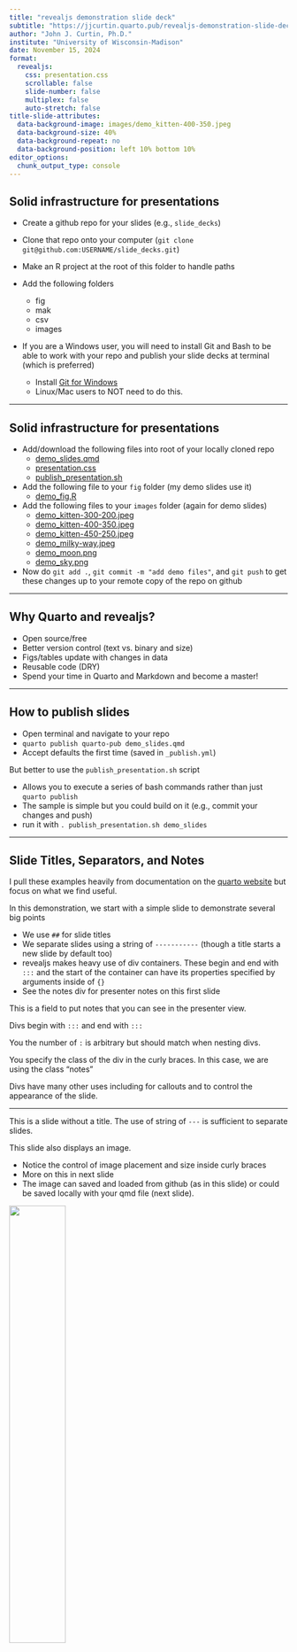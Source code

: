 ```yaml
---
title: "revealjs demonstration slide deck"
subtitle: "https://jjcurtin.quarto.pub/revealjs-demonstration-slide-deck/"
author: "John J. Curtin, Ph.D."
institute: "University of Wisconsin-Madison"
date: November 15, 2024
format: 
  revealjs:
    css: presentation.css
    scrollable: false 
    slide-number: false 
    multiplex: false 
    auto-stretch: false
title-slide-attributes:
  data-background-image: images/demo_kitten-400-350.jpeg
  data-background-size: 40%
  data-background-repeat: no
  data-background-position: left 10% bottom 10%
editor_options: 
  chunk_output_type: console
---
```


## Solid infrastructure for presentations

- Create a github repo for your slides (e.g., `slide_decks`)

- Clone that repo onto your computer (`git clone git@github.com:USERNAME/slide_decks.git`)

- Make an R project at the root of this folder to handle paths

- Add the following folders
  - fig
  - mak
  - csv 
  - images

- If you are a Windows user, you will need to install Git and Bash to be able to work with your repo and publish your slide decks at terminal (which is preferred)
  - Install [Git for Windows](https://gitforwindows.org/)
  - Linux/Mac users to NOT need to do this.

-----------------------------------------------------------------------------

## Solid infrastructure for presentations

- Add/download the following files into root of your locally cloned repo 
  - [demo_slides.qmd](demo_slides.qmd)
  - [presentation.css](presentation.css)
  - [publish_presentation.sh](publish_presentation.sh)
 
- Add the following file to your `fig` folder (my demo slides use it)
  - [demo_fig.R](fig/demo_fig.R) 
 
- Add the following files to your `images` folder (again for demo slides)
  - [demo_kitten-300-200.jpeg](images/demo_kitten-300-200.jpeg) 
  - [demo_kitten-400-350.jpeg](images/demo_kitten-400-350.jpeg) 
  - [demo_kitten-450-250.jpeg](images/demo_kitten-450-250.jpeg) 
  - [demo_milky-way.jpeg](images/demo_milky-way.jpeg) 
  - [demo_moon.png](images/demo_moon.png) 
  - [demo_sky.png](images/demo_sky.png) 

- Now do `git add .`, `git commit -m "add demo files"`, and `git push` to get these changes up to  your remote copy of the repo on github 

-----------------------------------------------------------------------------

## Why Quarto and revealjs?

- Open source/free
- Better version control (text vs. binary and size)
- Figs/tables update with changes in data
- Reusable code (DRY)
- Spend your time in Quarto and Markdown and become a master!

-----------------------------------------------------------------------------

## How to publish slides

- Open terminal and navigate to your repo
- `quarto publish quarto-pub demo_slides.qmd`
- Accept defaults the first time (saved in `_publish.yml`)

But better to use the `publish_presentation.sh` script

- Allows you to execute a series of bash commands rather than just `quarto publish`
- The sample is simple but you could build on it (e.g., commit your changes and push)
- run it with `. publish_presentation.sh demo_slides`

-----------------------------------------------------------------------------

## Slide Titles, Separators, and Notes 

I pull these examples heavily from documentation on the [quarto website](https://quarto.org/docs/presentations/revealjs/) but focus on what we find useful.

In this demonstration, we start with a simple slide to demonstrate several big points

- We use `##` for slide titles
- We separate slides using a string of `-----------` (though a title starts a new slide by default too)
- revealjs makes heavy use of div containers.  These begin and end with `:::` and the start of the container can have its properties specified by arguments inside of `{}`
- See the notes div for presenter notes on this first slide
  
::: {.notes}
This is a field to put notes that you can see in the presenter view.  

Divs begin with `:::` and end with `:::`

You the number of `:` is arbitrary but should match when nesting divs.

You specify the class of the div in the curly braces.  In this case, we are using the class "notes"

Divs have many other uses including for callouts and to control the appearance of the slide.
:::

-----------------------------------------------------------------------------

This is a slide without a title.  The use of string of `---` is sufficient to separate slides.

This slide also displays an image.

- Notice the control of image placement and size inside curly braces
- More on this in next slide
- The image can saved and loaded from github (as in this slide) or could be saved locally with your qmd file (next slide).

![](https://github.com/jjcurtin/lab_support/blob/main/templates/revealjs/images/demo_kitten-400-350.jpeg?raw=true){.absolute bottom=0 right=50 width=45%}

::: {.notes}
Here are some more notes.   I will stop using notes for the remaining slides....
:::

-----------------------------------------------------------------------------

## Absolute Position

You can position images or other elements at precise locations

Also notice the use of `.fragment` inside the curly braces of the second two images to have them come in as incremental fragments (more on that in a later slide)

![](images/demo_kitten-400-350.jpeg){.absolute top=170 left=30 width=400 height=400}

![](images/demo_kitten-450-250.jpeg){.absolute .fragment top=160 right=80 width=450}

![](images/demo_kitten-300-200.jpeg){.absolute .fragment .fade-up bottom=110 right=130 width=300}

::: footer
Learn more: [Absolute Position](https://quarto.org/docs/presentations/revealjs/advanced.html#absolute-position)
:::

-----------------------------------------------------------------------------

## Incremental Bullet Points - Option 1

Lists can optionally be displayed incrementally using a `::: { .incremental}` div

::: { .incremental}
-   First item
-   Second item
-   Third item
:::

-----------------------------------------------------------------------------

## Incremental Bullet Points - Option 2 (pauses)

Content can also come in incrementally using pauses.

. . .

Pauses are indicated by `. . .` on their own line.

. . .

This will work with any content, plots, etc;  Not just bullet points, so its a solution if you want to reveal more than just bullet points.

![](images/demo_kitten-300-200.jpeg)

. . .

Note that it automatically makes previous items gray but this doesn't apply to the first item which is before the first pause.  Could fix by starting with a pause (but then need double click to display first content).

. . .

I don't use a lot of pauses or incremental lists. I prefer the next two options.

-----------------------------------------------------------------------------

## Incremental Bullet Points - Option 3 (separate slides)

Lists can also be displayed incrementally by putting them on separate slides.  
As the slides advance, you can manually color the previous points gray.  Put the text in `[]` and the color in `{style="color: gray;"}`.

This is my preferred method for **presentations** where I am using notes heavily because it allows for more room for notes on each bullet point (though it does require coping content across slides).

- First item 

-----------------------------------------------------------------------------

## Incremental Bullet Points - Option 3 (separate slides)

Lists can also be displayed incrementally by putting them on separate slides.  
As the slides advance, you can manually color the previous points gray.  Put the text in `[]` and the color in `{style="color: gray;"}`.

This is my preferred method for **presentations** where I am using notes heavily because it allows for more room for notes on each bullet point (though it does require coping content across slides).

- [First item ]{style="color: gray;"}
- Second item

-----------------------------------------------------------------------------

## Incremental Bullet Points - Option 3 (separate slides)

Lists can also be displayed incrementally by putting them on separate slides.  
As the slides advance, you can manually color the previous points gray.  Put the text in `[]` and the color in `{style="color: gray;"}`.

This is my preferred method for **presentations** where I am using notes heavily because it allows for more room for notes on each bullet point (though it does require coping content across slides).

- [First item ]{style="color: gray;"}
- [Second item]{style="color: gray;"}
- Third item

-----------------------------------------------------------------------------

## Incremental Bullet Points - Option 4 (fragments)

Animated incremental text (or other content like plots, etc) can be handled with fragments.  This is my preferred method for **teaching** because it doesn't require duplicating the content across slides and I don't use notes when I teach.

::: {.fragment .strike}
Strike (displayed at start)
:::

::: {.fragment .highlight-red}
Highlight red (displayed at start)
:::

::: {.fragment .fade-in}
Fade in (hidden at start).  Fraqments can contain any content, not just text.  Here is an image:

![](images/demo_kitten-300-200.jpeg)
:::

::: {.fragment .fade-up}
Slide up while fading in (hidden at start)
:::

::: {.fragment .fade-left}
Slide left while fading in (hidden at start)
:::

::: {.fragment .fade-in-then-semi-out}
Fade in then semi out (hidden at start)
:::

::: footer
Learn more: [Fragments](https://quarto.org/docs/presentations/revealjs/advanced.html#fragments)
:::

-----------------------------------------------------------------------------

## Quotes

This slide demonstrates the use of a quote with `>`

- Notice the use of colored text.  This can be used with any text, not just quotes
- Notice the use of `<\br>` <br> to create line breaks in the text

\
\

> “Could you predict not only [who]{style="color: blue;"} might be at greatest risk for relapse … <br>
 … but precisely [when]{style="color: blue;"} that relapse might occur … <br>
 … and [how best to intervene]{style="color: blue;"} to prevent it?"
 
 \
 \

Here is normal text after the quote.  

Notice the addition of extra blank lines to increase spacing using `\`

-----------------------------------------------------------------------------

## Callouts 

Here is the use of a callout div

- There are a few types
  - note
  - tips
  - important
  - caution
  - warning

- The types vary in the header color and icon
- You can find more detail on the [quarto website](https://quarto.org/docs/blog/posts/2022-02-13-feature-callouts/)

:::{.callout-tip}
## Rules of thumb for auROC 
.70 - .80 is considered fair  
.80 - .90 is considered good  
\>= .90 is considered excellent  
:::

-----------------------------------------------------------------------------

## Callouts 

- You can suppress the icon if you want using `{.callout-tip icon=false}`

:::{.callout-tip icon=false}
## Rules of thumb for auROC 
.70 - .80 is considered fair  
.80 - .90 is considered good  
\>= .90 is considered excellent  
:::

-----------------------------------------------------------------------------

## Footers

You can add footers to specific slides using a footer div `::: {.footer}`

::: {.footer}
Curtin et al., 2024
:::

-----------------------------------------------------------------------------

## Columns 

::: {.columns}
:::: {.column width=60%}
We can break the slides up into columns

- We use nested divs for this
- Top level div (use `::: {.columns}`) to start the container for the columns.  End the columns with `:::`
- Next level div (use `::::`) is the container for each column.  End each column with `::::`
:::::

:::: {.column width=40%}
The columns can be of different widths

- Specify the width for each specific column with the div that starts the column
- e.g., `:::: {.column width=40%}`
- Note that there is no space before or after `=`.  Quarto is a bit finicky!
- Note also that you will sometimes see quotes around the argument (e.g. `"40%"`) but those are NOT needed so I try to be consistent in not using them!
::::
:::

-----------------------------------------------------------------------------

## Columns 

::: {.columns}
:::: {.column width=45%}
If you want more separation between columns, you can add an empty narrow column between the others.  
:::::

:::: {.column width=10%}
::::

:::: {.column width=45%}
This is a good way to add space between columns. 
::::
:::

-----------------------------------------------------------------------------

## Plots created in slide

You can make plots directly in the slides using R code chunks

- You need to load relevant libraries and set themes, etc (once)
- You can set the size of the plot in the chunk options and suppress messages

```r
#| message: false

library(tidyverse)
theme_set(theme_classic()) 

tibble(value = rnorm(100)) |> 
  ggplot(aes(x=value)) + 
    geom_histogram()
```

-----------------------------------------------------------------------------

## Plots created by separate scripts

::: {.columns}
:::: {.column width=50%}
You can also make plots in separate scripts

Source the script (use project path combined with `here::here()`) and then display the plot object

Good for reusable plot code

I use this approach for my presentations. I also do side by side text and plot a lot
::::

:::: {.column width=50%}
```r
source(here::here("fig", "demo_fig.R"))
fig_hist
```
::::
:::

-----------------------------------------------------------------------------

## Plot sizing

You can set the size of the plot in the chunk options using `fig-height` and `fig-width`.  Here is a four inch high plot (with no setting for width) 

```r
#| fig-height: 4

fig_hist
```

-----------------------------------------------------------------------------
  
## Plot sizing

here is a 4 x 4 inch high plot

```r
#| fig-height: 4
#| fig-width: 4

fig_hist
```

-----------------------------------------------------------------------------
  
## Plot sizing

here is a 2 x 2 inch high plot

```r
#| fig-height: 2
#| fig-width: 2

fig_hist
```
-----------------------------------------------------------------------------
 
## Slide backgrounds {background=#43464B}

Set the `background` attribute on a slide to change the background color (all CSS color formats are supported).

For example: `## Slide Backgrounds {background=#43464B}`

::: footer
Learn more: [Slide Backgrounds](https://quarto.org/docs/presentations/revealjs/#color-backgrounds)
:::

-----------------------------------------------------------------------------

## Media Backgrounds {background=#43464B background-image=images/demo_milky-way.jpeg}

You can also use the following as a slide background:

-   An image: `background-image`

-   A video: `background-video`

-   An iframe: `background-iframe`

::: footer
Learn more: [Media Backgrounds](https://quarto.org/docs/presentations/revealjs/#image-backgrounds)
:::

-----------------------------------------------------------------------------

## Box/Oval for attention focus

We can put a box or oval around some part of a slide to focus audience attention

It would typically be put in a fragment to have it appear incrementally (see `.fragment` in the curly braces)

The class that supports this is in our css file (presentation.css).  You can overide any of the parameters in the css definition by specifying them in the curly braces.  Height and width would be the most common to change.

```r
#| fig-height: 4
#| fig-width: 4

fig_hist
```

::: {.circ_outline .absolute bottom=10% left=10% width=200px .fragment}
:::

::: {.rect_outline .absolute bottom=40% left=50% height=200px width=300px .fragment}
:::

-----------------------------------------------------------------------------

## Other Details

- [Chalkboard](https://quarto.org/docs/presentations/revealjs/presenting.html#Chalkboard)
- [Scrollable](https://quarto.org/docs/presentations/revealjs/presenting.html#slide-numbers)
- [Multiplex](https://quarto.org/docs/presentations/revealjs/presenting.html#Multiplex)
- [Slide numbers](https://quarto.org/docs/presentations/revealjs/presenting.html#slide-numbers)
- [Print to pdf](https://quarto.org/docs/presentations/revealjs/presenting.html#slide-numbers)

-----------------------------------------------------------------------------

## Additional Title Slide Details

- See my title slide for ideas
- Lots of additional documentation [available](https://quarto.org/docs/reference/formats/presentations/revealjs.html)

-----------------------------------------------------------------------------

## Slide Transitions

You can also use slide transitions

I am not a fan of these (and you will need to turn off on slides that present content incrementally across slides)

This slide also demonstrates a simple table using markdown syntax

\

| Transition | Description                                                            |
|------------|------------------------------------------------------------------------|
| `none`     | No transition (default, switch instantly)                              |
| `fade`     | Cross fade                                                             |
| `slide`    | Slide horizontally                                                     |
| `convex`   | Slide at a convex angle                                                |
| `concave`  | Slide at a concave angle                                               |
| `zoom`     | Scale the incoming slide so it grows in from the center of the screen. |

::: footer
Learn more: [Slide Transitions](https://quarto.org/docs/presentations/revealjs/advanced.html#slide-transitions)
:::

-----------------------------------------------------------------------------

## Themes

10 Built-in Themes (or [create your own](https://quarto.org/docs/presentations/revealjs/themes.html#creating-themes))

::: {layout-ncol=2}
![](images/demo_moon.png)

![](images/demo_sky.png)
:::

You can also customize the .css file to apply the same style to many aspects of your slides.  Talk to Susan (or just look inside presentation.css)!

This slide also demonstrates how to put images side by side using `::: {layout-ncol=2}`

::: footer
Learn more: [Themes](https://quarto.org/docs/presentations/revealjs/themes.html)
:::